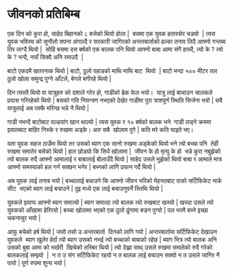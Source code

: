 # जीवनको प्रतिबिम्ब

एक दिन को कुरा हो, साहेद बिहानको ८ बजेको थियो होला \|  बसमा एक युवक हतास्सेर चड्यो  \| त्यस युवक भविस्य को सुनौलो सपना अंगाल्दै र सरकारी जागिरको अन्तरबार्ताको हल्का तनाव लिदै आफ्नो गन्तब्य तिर लाग्दै थियो \|  सोहि बसमा दस बर्षको एक बालक पनि थियो आफ्नो बाबा आमा संगै हास्दै, त्यो के ? त्यो के ? भन्दै, नयाँ सिक्दै अनि रमाउदै  \| 

बाटो एकदमै खतरनाक थियो \| बाटो, ठुलो पहाडको माथि माथि बाट  थियो  \| बाटो भन्दा ५०० मीटर तल ठुलो खोला समुन्द्र पुग्ने आँटले, बेगले बगीरहे थियो \| 

दिन त्यस्तै थियो वा यात्रुहरु को दशाले गरेर हो, गाडीको ब्रेक फेल भयो।  यात्रु लाई बाचाउन चालकले  प्रयास गरिरहेको थियो \| बसको गति नियन्त्रण नभएको देखेर गाडीमा पुरा त्राशपूर्ण स्थिति सिर्जना भयो \| सबै यात्रुलाई अब पक्कै मरिन्छ भन्ने नै थियो \|

गाडी नभन्दै बाटोबाट वल्डयांग खान थाल्यो \| त्यस युवक र १० बर्षको बालक भने  गाडी लड्ने क्रममा झ्यालबाट बाहिर निस्के र रुखमा अड्के। अरु सबै  खोलाम पुगे \| कति मरे कति घाइते भए। 

यता युवक सहज ठाउँमा थियो तर उसको ब्याग एक सानो रुखमा अड्केको थियो भने त्यो बच्चा पनि  तेही रुखमा समातेर बसेको थियो \| हात छोड्यो कि सिधै खोलामा \|  जीवन के हो मृत्यु के हो  भन्ने कुरा नबुझेको त्यो बालक रुदै आफ्नो आमालाई र बाबालाई बोलाउँदै थियो \| साहेद उसले भुझेको थियो बाबा र आमाले मात्र आफ्नो समस्याको हल गर्न सक्छन भनेर \| बच्नको लागि प्रयत्न गर्दै थियो \|

अब युवक लाई तनाब भयो \| बच्चालाई बचाउने कि आफ्नो जीवन भरिको मेहनतबाट पाको सर्टिफिकेट मार्क सीट  भएको ब्याग लाई बचाउने \| दुइ मध्ये एक लाई बचाउनुपर्ने स्तिथि थियो \| 

युवकले झ्याप्प आफ्नो ब्याग समात्यो \| ब्याग समात्दा त्यो बालक त्यो रुखबाट खस्यो \| खस्दा उसले त्यो युवकको आँखामा हेरिरयो \| बच्चा खोलामा भएको एक ठुलो ढुंगामा बज्रन पुग्यो \| पल भरमै बच्ने इच्छा चकनाचुर भयो \| 

आफु बचेको हर्ष थियो \| जसो तसो उ अन्तरबार्ता  दिनको लागि गयो \| अन्तरबार्तामा सर्टिफिकेट देखाउन युवकले  ब्याग खुलेर हेर्दा त्यो ब्याग उसको नभई त्यो बच्चाको बाबाको रहेछ \| ब्याग भित्र त्यो बालक अनि उसको बुबा आमा को भर्खरी  खिचेको तस्बिर थियो \| त्यो देख्ना साथ् उसले रुखमा समातेको रुदै गरेको बालकलाई सम्झ्यो  \|  न त उ संग सर्टिफिकेट रहयो न त बालक लाई बचाउन सक्यो न त उसले जागिर नै पायो \| पूर्ण रुपमा शुन्य भयो \| 

